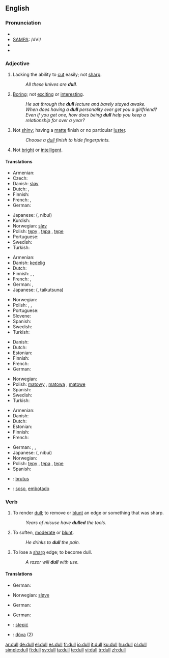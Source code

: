==English==

===Pronunciation===
* {{IPA|/dʌl/}}
* [[w:SAMPA chart for English|SAMPA]]: /dVl/
* {{audio|en-us-dull.ogg|Audio (US)}}
* {{rhymes|ʌl}}

===Adjective===
{{en-adj|er}}

# Lacking the ability to [[cut]] easily; not [[sharp]].
#: ''All these knives are '''dull'''.''
# [[boring|Boring]]; not [[exciting]] or [[interesting]].
#: ''He sat through the '''dull''' lecture and barely stayed awake.''
#: ''When does having a '''dull''' personality ever get you a girlfriend? Even if you get one, how does being '''dull''' help you keep a relationship for over a year?''
# Not [[shiny]]; having a [[matte]] finish or no particular [[luster]].
#: ''Choose a [[dull]] finish to hide fingerprints.''
# Not [[bright]] or [[intelligent]].

====Translations====

{{trans-top|Lacking the ability to cut easily; not sharp}}
* Armenian: {{t|hy|բութ|sc=Armn|tr=but'}}
* Czech: {{t-|cs|tupý|m}}
* Danish: [[sløv]]
* Dutch: {{t+|nl|bot}}, {{t+|nl|stomp}}
* Finnish: {{t+|fi|tylsä}}
* French: {{t+|fr|émoussé}}, {{t+|fr|obtus}}
* German: {{t+|de|stumpf}}
{{trans-mid}}
* Japanese: {{Jpan|[[鈍い]]}} ({{Jpan|[[にぶい]]}}, nibui)
* Kurdish: {{t-|ku|کول|sc=KUchar}}
* Norwegian: [[sløv]]
* Polish: [[tępy]] {{m}}, [[tępa]] {{f}}, [[tępe]] {{m}}
* Portuguese: {{t+|pt|cego|m}}
* Swedish: {{t+|sv|slö}}
* Turkish: {{t+|tr|kör}}
{{trans-bottom}}

{{trans-top|Boring}}
* Armenian: {{t|hy|ձանձրալի|sc=Armn|tr=janjrali}}
* Danish: [[kedelig]]
* Dutch: {{t+|nl|saai}}
* Finnish: {{t+|fi|tylsä}}, {{t+|fi|pitkäveteinen}}, {{t-|fi|pitkästyttävä}}
* French: {{t+|fr|ennuyeux}}, {{t+|fr|barbant}}
* German: {{t+|de|fad}}, {{t+|de|langweilig}}
* Japanese: {{Jpan|[[退屈な]]}} ({{Jpan|[[たいくつな]]}}, taikutsuna)
{{trans-mid}}
* Norwegian: {{t-|no|kjedelig}}
* Polish: {{t+|pl|nudny|m}}, {{t-|pl|nudna|f}}, {{t-|pl|nudne|n}}
* Portuguese: {{t-|pt|entediante}}
* Slovene: {{t+|si|dolgočasen}}
* Spanish: {{t+|es|aburrido}}
* Swedish: {{t+|sv|tråkig}}
* Turkish: {{t+|tr|sıkıcı}}
{{trans-bottom}}

{{trans-top|Not shiny}}
* Danish: {{t-|da|mat}}
* Dutch: {{t+|nl|mat}}
* Estonian: {{t|et|tuhm}}
* Finnish: {{t+|fi|samea}}
* French: {{t+|fr|mat}}
* German: {{t+|de|matt}}
{{trans-mid}}
* Norwegian: {{t+|no|matt}}
* Polish: [[matowy]] {{m}}, [[matowa]] {{f}}, [[matowe]] {{n}}
* Spanish: {{t+|es|mate}}
* Swedish: {{t+|sv|matt}}
* Turkish: {{t+|tr|mat}}
{{trans-bottom}}

{{trans-top|Not bright or intelligent}}
* Armenian: {{t|hy|բութ|sc=Armn|tr=but'}}
* Danish: {{t-|da|dum}}
* Dutch: {{t+|nl|dom}}
* Estonian: {{t|et|nõme}}
* Finnish: {{t+|fi|hidasjärkinen}}
* French: {{t+|fr|sot}}
{{trans-mid}}
* German: {{t+|de|blöd}}, {{t+|de|blöde}}, {{t+|de|dumm}}
* Japanese: {{Jpan|[[鈍い]]}} ({{Jpan|[[にぶい]]}}, nibui)
* Norwegian: {{t+|no|dum}}
* Polish: [[tępy]] {{m}}, [[tępa]] {{f}}, [[tępe]] {{m}}
* Spanish: {{t+|es|obtuso}}
{{trans-bottom}}

{{checktrans}}

* {{ttbc|Latin}}: [[brutus]]
* {{ttbc|Spanish}}: [[soso]], [[embotado]]

===Verb===
{{en-verb}}

# {{transitive}} To render [[dull]]; to remove or [[blunt]] an edge or something that was sharp.
#: ''Years of misuse have '''dulled''' the tools.''
# {{transitive}} To soften, [[moderate]] or [[blunt]].
#: ''He drinks to '''dull''' the pain.''
# {{intransitive}} To lose a [[sharp]] edge; to become dull.
#: ''A razor will '''dull''' with use.''

====Translations====
{{trans-top|(''transitive'') To render dull; to remove or blunt an edge or something that was sharp}}
* German: {{t+|de|abstumpfen}}
{{trans-mid}}
* Norwegian: [[sløve]]
{{trans-bottom}}

{{trans-top|(''transitive'') To soften, moderate or blunt}}
* German: {{t+|de|abstumpfen}}
{{trans-mid}}
{{trans-bottom}}

{{trans-top|(''intransitive'') To lose a sharp edge; to become dull}}
* German: {{t+|de|abstumpfen}}
{{trans-mid}}
{{trans-bottom}}

{{checktrans-top}}
* {{ttbc|Polish}}: [[stępić]]
* {{ttbc|Swedish}}: [[döva]] (2)
{{checktrans-mid}}
{{checktrans-bottom}}

[[ar:dull]]
[[de:dull]]
[[el:dull]]
[[es:dull]]
[[fr:dull]]
[[io:dull]]
[[it:dull]]
[[ku:dull]]
[[hu:dull]]
[[pl:dull]]
[[simple:dull]]
[[fi:dull]]
[[sv:dull]]
[[ta:dull]]
[[te:dull]]
[[vi:dull]]
[[tr:dull]]
[[zh:dull]]